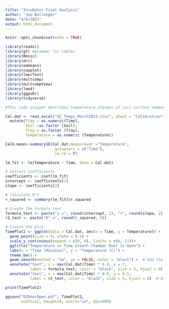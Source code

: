 ```yaml
---
title: "Incubator Final Analysis"
author: "Joe Ballenger"
date: "4/6/2023"
output: html_document
---
```


```r
knitr::opts_chunk$set(echo = TRUE)

library(readxl)
library(gt) #grammar for tables
library(Rmisc)
library(drc)
library(emmeans)
library(cowplot)
library(lmerTest)
library(multcomp)
library(multcompView)
library(lme4)
library(ggpubr)
library(tidyverse)

```

```R
#This code snippet describes temperature changes of soil surface temperature as the growth chamber door is left open

Cal.dat <- read_excel("GC_Temps_March2023.xlsx", sheet = "Calibration", na="NA") %>%
  mutate(Time = as.numeric(Time),
         Soil =as.factor (Soil),
         Tray = as.factor (Tray),
         Temperature = as.numeric (Temperature))

Calb.mean<-summarySE(Cal.dat,measurevar ="Temperature",
                      groupvars = c("Time"),
                      na.rm = T)

```
```R

lm_fit <- lm(Temperature ~ Time, data = Cal.dat)

# Extract coefficients
coefficients <- coef(lm_fit)
intercept <- coefficients[1]
slope <- coefficients[2]

# Calculate R^2
r_squared <- summary(lm_fit)$r.squared

# Create the formula text
formula_text <- paste("y =", round(intercept, 2), "+", round(slope, 2), "x")
r2_text <- paste("R² =", round(r_squared, 3))

# Create the plot
TimePlot2 <- ggplot(data = Cal.dat, aes(x = Time, y = Temperature)) +
  geom_point(size = 4, alpha = 0.5) +
  scale_y_continuous(expand = c(0, 0), limits = c(6, 11))+
  ggtitle("Temperature vs Time Growth Chamber Door is Open") +
  labs(x = "Time (Minutes)", y = "Temperature (C)") +
  theme_bw() +
  geom_smooth(method = "lm", se = FALSE, color = "black") +  # Add the regression line
  annotate("text", x = max(Cal.dat$Time) * 0.8, y = 7, 
           label = formula_text, color = "black", size = 5, hjust = 0) +  # Add the formula
  annotate("text", x = max(Cal.dat$Time) * 0.8, y = 6.5, 
           label = r2_text, color = "black", size = 5, hjust = 0)  # Add R²

print(TimePlot2)

ggsave("GCDoorOpen.pdf", TimePlot2,
       width=12, height=8, units="in", dpi=600)

```
